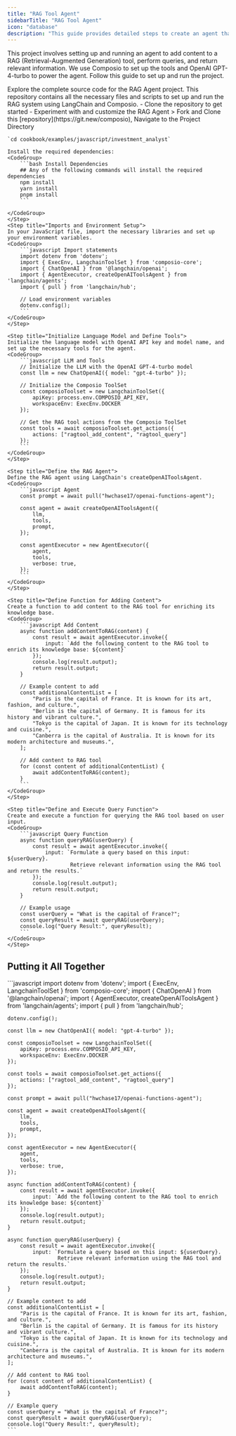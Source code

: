 ```yaml
---
title: "RAG Tool Agent"
sidebarTitle: "RAG Tool Agent"
icon: "database"
description: "This guide provides detailed steps to create an agent that leverages Composio to add content to a RAG tool, perform retrieval-augmented generation queries, and return relevant information based on user input."
---
```


This project involves setting up and running an agent to add content to a RAG (Retrieval-Augmented Generation) tool, perform queries, and return relevant information. We use Composio to set up the tools and OpenAI GPT-4-turbo to power the agent. Follow this guide to set up and run the project.

<Card color="#7bee0c" title="RAG Agent GitHub Repository" icon="github" href="https://www.github.com/ComposioHQ/composio/blob/master/js/examples/docs-example/rag_tool_agent">
  Explore the complete source code for the RAG Agent project. This repository contains all the necessary files and scripts to set up and run the RAG system using LangChain and Composio.
  <CardBody>
    - Clone the repository to get started
    - Experiment with and customize the RAG Agent
  </CardBody>
</Card>

<Steps>
    <Step title="Project Setup">
    > Fork and Clone this [repository](https://git.new/composio), Navigate to the Project Directory 

    `cd cookbook/examples/javascript/investment_analyst`

    Install the required dependencies:
    <CodeGroup>
        ```bash Install Dependencies
        ## Any of the following commands will install the required dependencies
        npm install
        yarn install 
        pnpm install
        ```

    </CodeGroup>
    </Step>
    <Step title="Imports and Environment Setup">
    In your JavaScript file, import the necessary libraries and set up your environment variables.
    <CodeGroup>
        ```javascript Import statements
        import dotenv from 'dotenv';
        import { ExecEnv, LangchainToolSet } from 'composio-core';
        import { ChatOpenAI } from '@langchain/openai';
        import { AgentExecutor, createOpenAIToolsAgent } from 'langchain/agents';
        import { pull } from 'langchain/hub';

        // Load environment variables
        dotenv.config();
        ```
    </CodeGroup>
    </Step>

    <Step title="Initialize Language Model and Define Tools">
    Initialize the language model with OpenAI API key and model name, and set up the necessary tools for the agent.
    <CodeGroup>
        ```javascript LLM and Tools
        // Initialize the LLM with the OpenAI GPT-4-turbo model
        const llm = new ChatOpenAI({ model: "gpt-4-turbo" });

        // Initialize the Composio ToolSet
        const composioToolset = new LangchainToolSet({
            apiKey: process.env.COMPOSIO_API_KEY,
            workspaceEnv: ExecEnv.DOCKER
        });

        // Get the RAG tool actions from the Composio ToolSet
        const tools = await composioToolset.get_actions({
            actions: ["ragtool_add_content", "ragtool_query"]
        });
        ```
    </CodeGroup>
    </Step>

    <Step title="Define the RAG Agent">
    Define the RAG agent using LangChain's createOpenAIToolsAgent.
    <CodeGroup>
        ```javascript Agent
        const prompt = await pull("hwchase17/openai-functions-agent");
        
        const agent = await createOpenAIToolsAgent({
            llm,
            tools,
            prompt,
        });

        const agentExecutor = new AgentExecutor({
            agent,
            tools,
            verbose: true,
        });
        ```
    </CodeGroup>
    </Step>

    <Step title="Define Function for Adding Content">
    Create a function to add content to the RAG tool for enriching its knowledge base.
    <CodeGroup>
        ```javascript Add Content
        async function addContentToRAG(content) {
            const result = await agentExecutor.invoke({
                input: `Add the following content to the RAG tool to enrich its knowledge base: ${content}`
            });
            console.log(result.output);
            return result.output;
        }

        // Example content to add
        const additionalContentList = [
            "Paris is the capital of France. It is known for its art, fashion, and culture.",
            "Berlin is the capital of Germany. It is famous for its history and vibrant culture.",
            "Tokyo is the capital of Japan. It is known for its technology and cuisine.",
            "Canberra is the capital of Australia. It is known for its modern architecture and museums.",
        ];

        // Add content to RAG tool
        for (const content of additionalContentList) {
            await addContentToRAG(content);
        }
        ```
    </CodeGroup>
    </Step>

    <Step title="Define and Execute Query Function">
    Create and execute a function for querying the RAG tool based on user input.
    <CodeGroup>
        ```javascript Query Function
        async function queryRAG(userQuery) {
            const result = await agentExecutor.invoke({
                input: `Formulate a query based on this input: ${userQuery}. 
                        Retrieve relevant information using the RAG tool and return the results.`
            });
            console.log(result.output);
            return result.output;
        }

        // Example usage
        const userQuery = "What is the capital of France?";
        const queryResult = await queryRAG(userQuery);
        console.log("Query Result:", queryResult);
        ```
    </CodeGroup>
    </Step>

</Steps>

## Putting it All Together
<CodeGroup>
    ```javascript
    import dotenv from 'dotenv';
    import { ExecEnv, LangchainToolSet } from 'composio-core';
    import { ChatOpenAI } from '@langchain/openai';
    import { AgentExecutor, createOpenAIToolsAgent } from 'langchain/agents';
    import { pull } from 'langchain/hub';

    dotenv.config();

    const llm = new ChatOpenAI({ model: "gpt-4-turbo" });

    const composioToolset = new LangchainToolSet({
        apiKey: process.env.COMPOSIO_API_KEY,
        workspaceEnv: ExecEnv.DOCKER
    });

    const tools = await composioToolset.get_actions({
        actions: ["ragtool_add_content", "ragtool_query"]
    });

    const prompt = await pull("hwchase17/openai-functions-agent");
    
    const agent = await createOpenAIToolsAgent({
        llm,
        tools,
        prompt,
    });

    const agentExecutor = new AgentExecutor({
        agent,
        tools,
        verbose: true,
    });

    async function addContentToRAG(content) {
        const result = await agentExecutor.invoke({
            input: `Add the following content to the RAG tool to enrich its knowledge base: ${content}`
        });
        console.log(result.output);
        return result.output;
    }

    async function queryRAG(userQuery) {
        const result = await agentExecutor.invoke({
            input: `Formulate a query based on this input: ${userQuery}. 
                    Retrieve relevant information using the RAG tool and return the results.`
        });
        console.log(result.output);
        return result.output;
    }

    // Example content to add
    const additionalContentList = [
        "Paris is the capital of France. It is known for its art, fashion, and culture.",
        "Berlin is the capital of Germany. It is famous for its history and vibrant culture.",
        "Tokyo is the capital of Japan. It is known for its technology and cuisine.",
        "Canberra is the capital of Australia. It is known for its modern architecture and museums.",
    ];

    // Add content to RAG tool
    for (const content of additionalContentList) {
        await addContentToRAG(content);
    }

    // Example query
    const userQuery = "What is the capital of France?";
    const queryResult = await queryRAG(userQuery);
    console.log("Query Result:", queryResult);
    ```
</CodeGroup>
